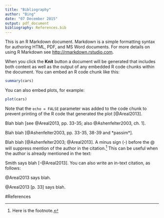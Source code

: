 ```yaml
---
title: "Bibliography"
author: "Bing"
date: "07 December 2015"
output: pdf_document
bibliography: References.bib
---
```


This is an R Markdown document. Markdown is a simple formatting syntax for authoring HTML, PDF, and MS Word documents. For more details on using R Markdown see <http://rmarkdown.rstudio.com>.

When you click the **Knit** button a document will be generated that includes both content as well as the output of any embedded R code chunks within the document. You can embed an R code chunk like this:

```r
summary(cars)
```

You can also embed plots, for example:

```r
plot(cars)
```

Note that the `echo = FALSE` parameter was added to the code chunk to prevent printing of the R code that generated the plot [@Areal2013].

Blah blah [see @Areal2013, pp. 33-35; also @Ashenfelter2003, ch. 1].

Blah blah [@Ashenfelter2003, pp. 33-35, 38-39 and *passim*].

Blah blah [@Ashenfelter2003; @Areal2013].
A minus sign (-) before the @ will suppress mention of the author in the citation.[^1] This can be useful when the author is already mentioned in the text:

Smith says blah [-@Areal2013].
You can also write an in-text citation, as follows:

@Areal2013 says blah.

@Areal2013 [p. 33] says blah.

[^1]: Here is the footnote.


#References




